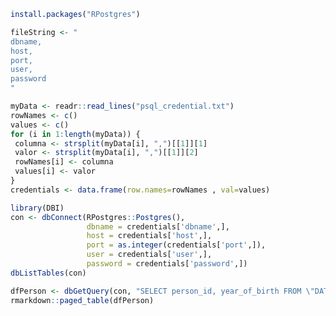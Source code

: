 ```r
install.packages("RPostgres")
```

```r
fileString <- "
dbname,
host,
port,
user,
password
"
```

```r
myData <- readr::read_lines("psql_credential.txt")
rowNames <- c()
values <- c()
for (i in 1:length(myData)) {
 columna <- strsplit(myData[i], ",")[[1]][1]
 valor <- strsplit(myData[i], ",")[[1]][2]
 rowNames[i] <- columna
 values[i] <- valor
} 
credentials <- data.frame(row.names=rowNames , val=values)
```


```r
library(DBI)
con <- dbConnect(RPostgres::Postgres(),
                 dbname = credentials['dbname',], 
                 host = credentials['host',],
                 port = as.integer(credentials['port',]),
                 user = credentials['user',],
                 password = credentials['password',])
dbListTables(con)
```


```r
dfPerson <- dbGetQuery(con, "SELECT person_id, year_of_birth FROM \"DATOSBI\".PERSON LIMIT 10" )
rmarkdown::paged_table(dfPerson)
```